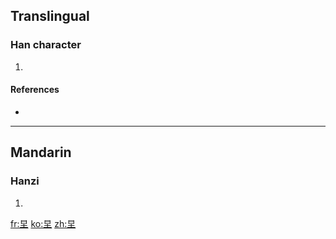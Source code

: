 ==Translingual==

===Han character===
{{Han char|rn=32|rad=土|as=04|sn=7|four=|canj=日土 (AG)}}

# {{defn|Han|sort=土04}}

====References====
* {{Han ref|kx=0224.200|dkj=04904|dj=0459.080|hdz=10422.160|uh=573C|ud=22332}}

----

==Mandarin==

===Hanzi===
{{cmn-hanzi|pin=[[jī]] ([[ji1]]), [[niè]] ([[nie4]])|wg=chi<sup>1</sup>, nieh<sup>4</sup>}}

# {{defn|Mandarin|sort=土04}}

[[fr:圼]]
[[ko:圼]]
[[zh:圼]]